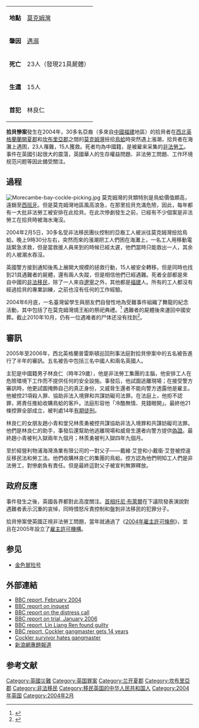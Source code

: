 {|class="infobox" align="centre"
|-
|align="left"|'''地點'''||{{GBR}}[[莫克姆灣|莫克姆灣]]
|-
|align="left"|'''肇因'''||[[遇溺|遇溺]]
|-
|align="left"|'''死亡'''||23人（發現21具屍體）
|-
|align="left"|'''生還'''||15人
|-
|align="left"|'''首犯'''||林良仁
|}
'''拾貝慘案'''發生在2004年，30多名亞裔（多來自[[中华人民共和国|中國]][[福建|福建]]地區）的拾貝者在[[西北英格蘭|西北英格蘭]][[蘭開夏郡|蘭開夏郡]]和[[坎布里亞郡|坎布里亞郡]]之間的[[莫克姆灣|莫克姆灣]]撿拾[[鳥蛤|鳥蛤]]時突然遇上漲潮，拾貝者在海灘上遇困，23人罹難，15人獲救。死者均為中國籍，是被雇来采集的[[非法勞工|非法勞工]]。事件在英國引起很大的震蕩，英國華人的生存權益問題、非法勞工問題、工作环境规范问题等因此備受關注。

==過程==
[[Image:Morecambe-bay-cockle-picking.jpg|thumb]]
莫克姆灣的貝類特別是鳥蛤價值頗高，遠銷至[[西班牙|西班牙]]。但是莫克姆灣地區風高浪急，在那里拾貝充滿危險，因此，每年都有一大批非法勞工被安排在此拾貝。在此次慘劇發生之前，已經有不少個案是非法勞工在拾貝時被海水淹沒。

2004年2月5日，30多名受非法移民團伙控制的亞裔工人被派往莫克姆灣撿拾鳥蛤。晚上9時30分左右，突然而來的漲潮把工人們困在海灘上，一名工人用移動電話緊急求救，但是當救援人員來到的時候已經太遲，他們當時只能救出一人，其余的人被潮水吞沒。

英國警方接到通知後馬上展開大規模的拯救行動，15人被安全轉移。但是同時也找到21具遇難者的屍體，還有兩人失蹤，但是相信他們已經遇難。死者全部都是來自中國的[[非法移民|非法移民]]，除了一人來自[[遼寧|遼寧]]之外，其他都是[[福建|福建]]人。所有的工人都沒有經過拾貝的專業訓練，之前也沒有任何的工作經驗。

2004年6月底，一名臺灣留學生與朋友們自發性地為受難事件組織了舞龍的紀念活動，其中包括了在莫克姆灣燒王船的祭祀典禮。<ref>{{cite news|title=DRAGON TOUCHES DOWN FOR ULVERSTON CARNIVAL|url=http://www.nwemail.co.uk/news/ulverston/dragon-touches-down-for-ulverston-carnival-1.493586?referrerPath=home/2.3320|accessdate=2004-06-29|newspaper=North West Evening Mail|date=2004年6月29日|deadurl=yes|archiveurl=https://web.archive.org/web/20141227194623/http://www.nwemail.co.uk/news/ulverston/dragon-touches-down-for-ulverston-carnival-1.493586?referrerPath=home%2F2.3320|archivedate=2014年12月27日}}</ref>
遇難者的屍體後來運回中國安葬。截止2010年10月，仍有一位遇难者的尸体还没有找到<ref>{{cite news|title=英国莫克姆海滩华人拾贝遇难者遗骨将回中国安葬|url=http://www.chinanews.com.cn/hr/2010/10-22/2605081.shtml|accessdate=2010-10-22|newspaper=中国新闻网|date=2010年10月22日}}</ref>。

==審訊==
2005年至2006年，西北英格蘭普雷斯頓巡回刑事法庭對拾貝慘案中的五名被告進行了半年的審訊。五名被告中包括三名中國人和兩名英國人。

主犯是中國籍男子林良仁（時年29歲），他是非法勞工集團的主腦，他安排工人在危險環境下工作而不提供任何的安全設施。事發后，他試圖逃離現場；在接受警方審訊時，他更試圖掩飾自己的真正身份，又威脅生還者不能向警方透露他是雇主。他被控21項殺人罪、協助非法入境罪和共謀妨礙司法罪。在法庭上，他拒不認罪，將責任推給收購鳥蛤的客戶。法庭形容他「冷酷無情、見錢眼開」。最終他21條控罪全部成立，被判處14年[[有期徒刑|有期徒刑]]。

林良仁的女朋友趙小青和堂兄林羨勇被控共謀協助非法入境罪和共謀妨礙司法罪。他們是林良仁的助手，事發后還幫助他逃離現場和威脅生還者向警方提供[[偽證|偽證]]。最終趙小青被判入獄兩年九個月；林羨勇被判入獄四年九個月。

至於經營利物浦海灣漁業有限公司的一對父子——戴維·艾登和小戴衛·艾登被控違反移民法和勞工法。他們收購林良仁的集團的鳥蛤。控方認為他們明知工人們是非法勞工，對慘劇負有責任。但是最終這對父子被宣判無罪釋放。

==政府反應==
事件發生之後，英國各界都對此高度關注。[[英國首相|首相]][[托尼·布萊爾|托尼·布萊爾]]在下議院發表演說對遇難者表示沉重的哀悼，同時憤怒斥責控制和盤剝非法移民的犯罪分子。

拾貝慘案使英國正視非法勞工問題，當年就通過了《[[2004年雇主許可條例|2004年雇主許可條例]]》，並且在2005年設立了[[雇主許可機構|雇主許可機構]]。

==参见==
*[[金色冒险号|金色冒险号]]

==外部連結==
*[http://news.bbc.co.uk/1/hi/england/lancashire/3464203.stm BBC report, February 2004] {{Wayback|url=http://news.bbc.co.uk/1/hi/england/lancashire/3464203.stm |date=20090301175651 }}
*[http://news.bbc.co.uk/1/hi/england/lancashire/3827623.stm BBC report on inquest] {{Wayback|url=http://news.bbc.co.uk/1/hi/england/lancashire/3827623.stm |date=20070706110036 }}
*[http://news.bbc.co.uk/1/hi/england/lancashire/4364586.stm BBC report on the distress call] {{Wayback|url=http://news.bbc.co.uk/1/hi/england/lancashire/4364586.stm |date=20051221185726 }}
*[http://news.bbc.co.uk/1/hi/england/lancashire/4648344.stm BBC report on trial, January 2006]
*[http://news.bbc.co.uk/1/hi/england/lancashire/4832454.stm BBC report, Lin Liang Ren found guilty] {{Wayback|url=http://news.bbc.co.uk/1/hi/england/lancashire/4832454.stm |date=20071008072311 }}
*[http://news.bbc.co.uk/1/hi/england/lancashire/4851194.stm BBC report,  Cockler gangmaster gets 14 years] {{Wayback|url=http://news.bbc.co.uk/1/hi/england/lancashire/4851194.stm |date=20071009214052 }}
*[http://news.bbc.co.uk/1/hi/england/lancashire/4853686.stm Cockler survivor hates gangmaster] {{Wayback|url=http://news.bbc.co.uk/1/hi/england/lancashire/4853686.stm |date=20071009064113 }}
*[http://news.sina.com.cn/z/britainchinacoast/index.shtml 新浪網專題報道] {{Wayback|url=http://news.sina.com.cn/z/britainchinacoast/index.shtml |date=20161212221445 }}

==参考文献==
{{reflist}}

{{DEFAULTSORT:S}}
[[Category:英國災難|Category:英國災難]]
[[Category:英国罪案|Category:英国罪案]]
[[Category:兰开夏郡|Category:兰开夏郡]]
[[Category:坎布里亞郡|Category:坎布里亞郡]]
[[Category:非法移民|Category:非法移民]]
[[Category:移民英国的中华人民共和国人|Category:移民英国的中华人民共和国人]]
[[Category:2004年英国|Category:2004年英国]]
[[Category:2004年2月|Category:2004年2月]]